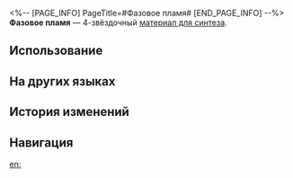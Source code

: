 <%-- [PAGE_INFO]
PageTitle=#Фазовое пламя#
[END_PAGE_INFO] --%>
{{Предмет Инфобокс
|id          = 183002
|Изображение = Предмет Фазовое пламя.png
|Тип         = Материал для синтеза
|Инвентарь   = Другие материалы
|Редкость    = 4
|Эффект      = 
|Описание    = Материал для синтеза уровня 4
|Источник1   = [[Поселение роботов: автоматоны и другие противники]]
}}
{{Описание|В человеческом масштабе член Общества гениев №&nbsp;29 Ссеркал прожила лишь короткое время в двадцать девять дней, но её изобретения и творения в недолговечной паучьей жизни ускорили развитие всей паучьей цивилизации на тысячи лет. Среди её достижений наиболее известной, несомненно, является технология фазового сдвига.<br />Но мало кто знает, что эта техника впервые использовалась в экспериментах с ионами; Ссеркал успешно создала фазовое пламя, которое затем трансформировалось в другую фазу. К тому времени, когда фазовый огонь вернулся в фазу Ссеркал, почтенная гениальная паучиха умерла, и пламя больше нельзя было поймать. С тех пор фазовое пламя продолжает менять фазы, сжигая миры, оставляя повсюду потомков пламени.<br /><br />''«Ссеркал... она замечательный гений, умная, добрая и скромная. В последний день своей жизни она задала вопрос членам клуба, на который до сих пор никто не нашёл ответа».''}}
'''Фазовое пламя''' — 4-звёздочный [[Материалы для синтеза|материал для синтеза]].

==Использование==
{{Используется в создании}}

==На других языках==
{{На других языках
|en   = Phase Flame
|zhs  = 相位灵火
|zht  = 相位靈火
|ja   = 位相霊火
|ko   = 위상의 불꽃
|es   = Llama de fase
|fr   = Flamme de phase
|ru   = Фазовое пламя
|th   = มิติเปลวเพลิง
|vi   = Linh Hỏa
|de   = Phasenflamme
|id   = Phase Flame
|pt   = Chama de Fases
}}

==История изменений==
{{История изменений|3.5}}

==Навигация==
{{Материалы синтеза Навбокс}}

[[en:]]